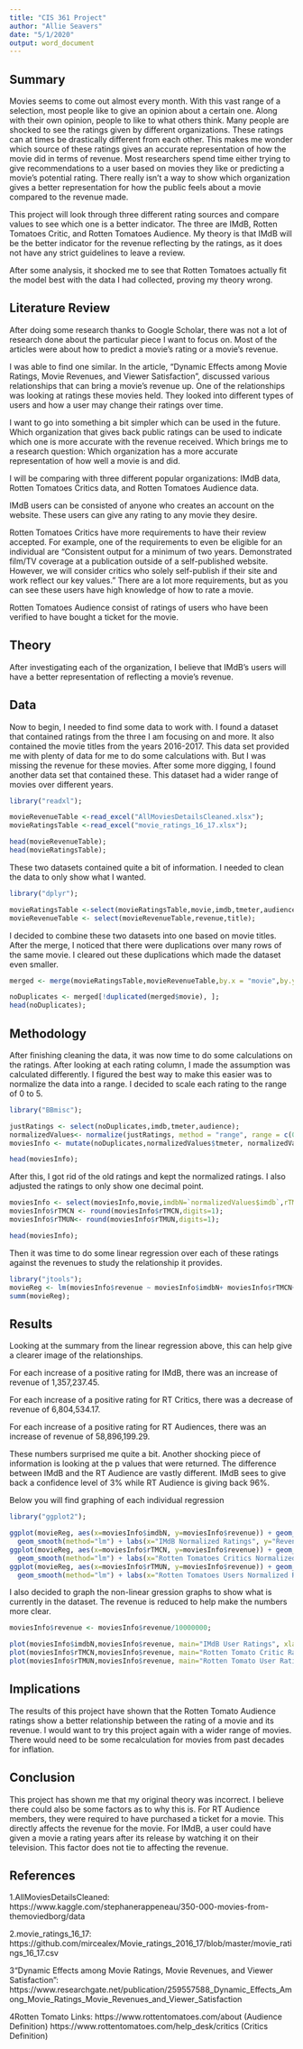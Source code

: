 ---
title: "CIS 361 Project"
author: "Allie Seavers"
date: "5/1/2020"
output: word_document
---
## Summary

Movies seems to come out almost every month. With this vast range of a selection, most people like to give an opinion about a certain one. Along with their own opinion, people to like to what others think. Many people are shocked to see the ratings given by different organizations. These ratings can at times be drastically different from each other. This makes me wonder which source of these ratings gives an accurate representation of how the movie did in terms of revenue. Most researchers spend time either trying to give recommendations to a user based on movies they like or predicting a movie’s potential rating. There really isn’t a way to show which organization gives a better representation for how the public feels about a movie compared to the revenue made.

This project will look through three different rating sources and compare values to see which one is a better indicator. The three are IMdB, Rotten Tomatoes Critic, and Rotten Tomatoes Audience. My theory is that IMdB will be the better indicator for the revenue reflecting by the ratings, as it does not have any strict guidelines to leave a review.

After some analysis, it shocked me to see that Rotten Tomatoes actually fit the model best with the data I had collected, proving my theory wrong.


## Literature Review

After doing some research thanks to Google Scholar, there was not a lot of research done about the particular piece I want to focus on. Most of the articles were about how to predict a movie’s rating or a movie’s revenue.

I was able to find one similar. In the article, “Dynamic Effects among Movie Ratings, Movie Revenues, and Viewer Satisfaction”, discussed various relationships that can bring a movie’s revenue up. One of the relationships was looking at ratings these movies held. They looked into different types of users and how a user may change their ratings over time.

I want to go into something a bit simpler which can be used in the future. Which organization that gives back public ratings can be used to indicate which one is more accurate with the revenue received. Which brings me to a research question: Which organization has a more accurate representation of how well a movie is and did.

I will be comparing with three different popular organizations: IMdB data, Rotten Tomatoes Critics data, and Rotten Tomatoes Audience data. 

IMdB users can be consisted of anyone who creates an account on the website. These users can give any rating to any movie they desire.

Rotten Tomatoes Critics have more requirements to have their review accepted. For example, one of the requirements to even be eligible for an individual are “Consistent output for a minimum of two years. Demonstrated film/TV coverage at a publication outside of a self-published website. However, we will consider critics who solely self-publish if their site and work reflect our key values.” There are a lot more requirements, but as you can see these users have high knowledge of how to rate a movie.

Rotten Tomatoes Audience consist of ratings of users who have been verified to have bought a ticket for the movie.


## Theory

After investigating each of the organization, I believe that IMdB’s users will have a better representation of reflecting a movie’s revenue.

## Data

Now to begin, I needed to find some data to work with. I found a dataset that contained ratings from the three I am focusing on and more. It also contained the movie titles from the years 2016-2017. This data set provided me with plenty of data for me to do some calculations with. But I was missing the revenue for these movies. After some more digging, I found another data set that contained these. This dataset had a wider range of movies over different years.  

```{r}
library("readxl");

movieRevenueTable <-read_excel("AllMoviesDetailsCleaned.xlsx");
movieRatingsTable <-read_excel("movie_ratings_16_17.xlsx");

head(movieRevenueTable);
head(movieRatingsTable);
```

These two datasets contained quite a bit of information. I needed to clean the data to only show what I wanted.

```{r, message=FALSE}
library("dplyr");

movieRatingsTable <-select(movieRatingsTable,movie,imdb,tmeter,audience);
movieRevenueTable <- select(movieRevenueTable,revenue,title);
```

I decided to combine these two datasets into one based on movie titles. After the merge, I noticed that there were duplications over many rows of the same movie. I cleared out these duplications which made the dataset even smaller.

```{r}
merged <- merge(movieRatingsTable,movieRevenueTable,by.x = "movie",by.y = "title");

noDuplicates <- merged[!duplicated(merged$movie), ];
head(noDuplicates);
```

## Methodology

After finishing cleaning the data, it was now time to do some calculations on the ratings. After looking at each rating column, I made the assumption was calculated differently. I figured the best way to make this easier was to normalize the data into a range. I decided to scale each rating to the range of 0 to 5.

```{r, message=FALSE}
library("BBmisc");

justRatings <- select(noDuplicates,imdb,tmeter,audience);
normalizedValues<- normalize(justRatings, method = "range", range = c(0, 5));
moviesInfo <- mutate(noDuplicates,normalizedValues$tmeter, normalizedValues$imdb,normalizedValues$audience);

head(moviesInfo);
```
After this, I got rid of the old ratings and kept the normalized ratings. I also adjusted the ratings to only show one decimal point.

```{r}
moviesInfo <- select(moviesInfo,movie,imdbN=`normalizedValues$imdb`,rTMCN=`normalizedValues$tmeter`,rTMUN=`normalizedValues$audience`,revenue);
moviesInfo$rTMCN <- round(moviesInfo$rTMCN,digits=1);
moviesInfo$rTMUN<- round(moviesInfo$rTMUN,digits=1);

head(moviesInfo);
```

Then it was time to do some linear regression over each of these ratings against the revenues to study the relationship it provides.

```{r, message=FALSE}
library("jtools");
movieReg <- lm(moviesInfo$revenue ~ moviesInfo$imdbN+ moviesInfo$rTMCN+ moviesInfo$rTMUN,data = moviesInfo);
summ(movieReg);

```

## Results

Looking at the summary from the linear regression above, this can help give a clearer image of the relationships. 

For each increase of a positive rating for IMdB, there was an increase of revenue of 1,357,237.45.

For each increase of a positive rating for RT Critics, there was a decrease of revenue of 6,804,534.17.

For each increase of a positive rating for RT Audiences, there was an increase of revenue of 58,896,199.29.

These numbers surprised me quite a bit. Another shocking piece of information is looking at the p values that were returned. The difference between IMdB and the RT Audience are vastly different. IMdB sees to give back a confidence level of 3% while RT Audience is giving back 96%.

Below you will find graphing of each individual regression

```{r}
library("ggplot2");

ggplot(movieReg, aes(x=moviesInfo$imdbN, y=moviesInfo$revenue)) + geom_point() +
  geom_smooth(method="lm") + labs(x="IMdB Normalized Ratings", y="Revenue")
ggplot(movieReg, aes(x=moviesInfo$rTMCN, y=moviesInfo$revenue)) + geom_point() +
  geom_smooth(method="lm") + labs(x="Rotten Tomatoes Critics Normalized Ratings", y="Revenue")
ggplot(movieReg, aes(x=moviesInfo$rTMUN, y=moviesInfo$revenue)) + geom_point() +
  geom_smooth(method="lm") + labs(x="Rotten Tomatoes Users Normalized Ratings", y="Revenue") 
```

I also decided to graph the non-linear gression graphs to show what is currently in the dataset. The revenue is reduced to help make the numbers more clear.

```{r}
moviesInfo$revenue <- moviesInfo$revenue/10000000;

plot(moviesInfo$imdbN,moviesInfo$revenue, main="IMdB User Ratings", xlab="Ratings", ylab="Revenue");
plot(moviesInfo$rTMCN,moviesInfo$revenue, main="Rotten Tomato Critic Ratings", xlab="Ratings", ylab="Revenue");
plot(moviesInfo$rTMUN,moviesInfo$revenue, main="Rotten Tomato User Ratings", xlab="Ratings", ylab="Revenue");

```

## Implications

The results of this project have shown that the Rotten Tomato Audience ratings show a better relationship between the rating of a movie and its revenue. I would want to try this project again with a wider range of movies. There would need to be some recalculation for movies from past decades for inflation.

## Conclusion

This project has shown me that my original theory was incorrect. I believe there could also be some factors as to why this is. For RT Audience members, they were required to have purchased a ticket for a movie. This directly affects the revenue for the movie. For IMdB, a user could have given a movie a rating years after its release by watching it on their television. This factor does not tie to affecting the revenue.

## References
1.AllMoviesDetailsCleaned:
https://www.kaggle.com/stephanerappeneau/350-000-movies-from-themoviedborg/data

2.movie_ratings_16_17:
https://github.com/mircealex/Movie_ratings_2016_17/blob/master/movie_ratings_16_17.csv

3“Dynamic Effects among Movie Ratings, Movie Revenues, and Viewer Satisfaction”:
https://www.researchgate.net/publication/259557588_Dynamic_Effects_Among_Movie_Ratings_Movie_Revenues_and_Viewer_Satisfaction

4Rotten Tomato Links:
https://www.rottentomatoes.com/about (Audience Definition)
https://www.rottentomatoes.com/help_desk/critics (Critics Definition)